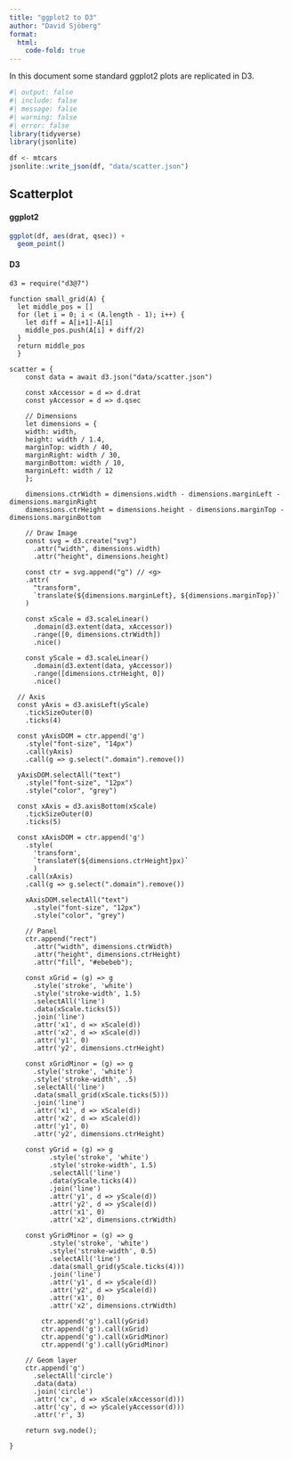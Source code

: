 ```yaml
---
title: "ggplot2 to D3"
author: "David Sjöberg"
format:
  html:
    code-fold: true
---
```


In this document some standard ggplot2 plots are replicated in D3.

```r
#| output: false
#| include: false
#| message: false
#| warning: false
#| error: false
library(tidyverse)
library(jsonlite)

df <- mtcars
jsonlite::write_json(df, "data/scatter.json")
```



## Scatterplot

#### ggplot2

```r
ggplot(df, aes(drat, qsec)) +
  geom_point()
```

#### D3

```ojs
d3 = require("d3@7")

function small_grid(A) {
  let middle_pos = []
  for (let i = 0; i < (A.length - 1); i++) {
    let diff = A[i+1]-A[i]
    middle_pos.push(A[i] + diff/2)
  }
  return middle_pos
  }

scatter = {
    const data = await d3.json("data/scatter.json")

    const xAccessor = d => d.drat
    const yAccessor = d => d.qsec
  
    // Dimensions
    let dimensions = {
    width: width,
    height: width / 1.4,
    marginTop: width / 40,
    marginRight: width / 30,
    marginBottom: width / 10,
    marginLeft: width / 12
    };
    
    dimensions.ctrWidth = dimensions.width - dimensions.marginLeft - dimensions.marginRight
    dimensions.ctrHeight = dimensions.height - dimensions.marginTop - dimensions.marginBottom

    // Draw Image
    const svg = d3.create("svg")
      .attr("width", dimensions.width)
      .attr("height", dimensions.height)

    const ctr = svg.append("g") // <g>
    .attr(
      "transform",
      `translate(${dimensions.marginLeft}, ${dimensions.marginTop})`
    )

    const xScale = d3.scaleLinear()
      .domain(d3.extent(data, xAccessor))
      .range([0, dimensions.ctrWidth])
      .nice()

    const yScale = d3.scaleLinear()
      .domain(d3.extent(data, yAccessor))
      .range([dimensions.ctrHeight, 0])
      .nice()

  // Axis
  const yAxis = d3.axisLeft(yScale)
    .tickSizeOuter(0)
    .ticks(4)

  const yAxisDOM = ctr.append('g')
    .style("font-size", "14px")
    .call(yAxis)
    .call(g => g.select(".domain").remove())

  yAxisDOM.selectAll("text")
    .style("font-size", "12px")
    .style("color", "grey")

  const xAxis = d3.axisBottom(xScale)
    .tickSizeOuter(0)
    .ticks(5)

  const xAxisDOM = ctr.append('g')
    .style(
      'transform', 
      `translateY(${dimensions.ctrHeight}px)`
      )
    .call(xAxis)
    .call(g => g.select(".domain").remove())

    xAxisDOM.selectAll("text")
      .style("font-size", "12px")
      .style("color", "grey")

    // Panel
    ctr.append("rect")
      .attr("width", dimensions.ctrWidth)
      .attr("height", dimensions.ctrHeight)
      .attr("fill", "#ebebeb");
    
    const xGrid = (g) => g
      .style('stroke', 'white')
      .style('stroke-width', 1.5)
      .selectAll('line')
      .data(xScale.ticks(5))
      .join('line')
      .attr('x1', d => xScale(d))
      .attr('x2', d => xScale(d))
      .attr('y1', 0)
      .attr('y2', dimensions.ctrHeight)

    const xGridMinor = (g) => g
      .style('stroke', 'white')
      .style('stroke-width', .5)
      .selectAll('line')
      .data(small_grid(xScale.ticks(5)))
      .join('line')
      .attr('x1', d => xScale(d))
      .attr('x2', d => xScale(d))
      .attr('y1', 0)
      .attr('y2', dimensions.ctrHeight)

    const yGrid = (g) => g
          .style('stroke', 'white')
          .style('stroke-width', 1.5)
          .selectAll('line')
          .data(yScale.ticks(4))
          .join('line')
          .attr('y1', d => yScale(d))
          .attr('y2', d => yScale(d))
          .attr('x1', 0)
          .attr('x2', dimensions.ctrWidth)

    const yGridMinor = (g) => g
          .style('stroke', 'white')
          .style('stroke-width', 0.5)
          .selectAll('line')
          .data(small_grid(yScale.ticks(4)))
          .join('line')
          .attr('y1', d => yScale(d))
          .attr('y2', d => yScale(d))
          .attr('x1', 0)
          .attr('x2', dimensions.ctrWidth)

        ctr.append('g').call(yGrid)
        ctr.append('g').call(xGrid)
        ctr.append('g').call(xGridMinor)
        ctr.append('g').call(yGridMinor)

    // Geom layer 
    ctr.append('g')
      .selectAll('circle')
      .data(data)
      .join('circle')
      .attr('cx', d => xScale(xAccessor(d)))
      .attr('cy', d => yScale(yAccessor(d)))
      .attr('r', 3)
    
    return svg.node();

}
```
